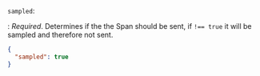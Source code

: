 `sampled`:

: _Required_. Determines if the the Span should be sent, if `!== true` it will be sampled and therefore not sent.

  ```json
  {
    "sampled": true
  }
  ```
